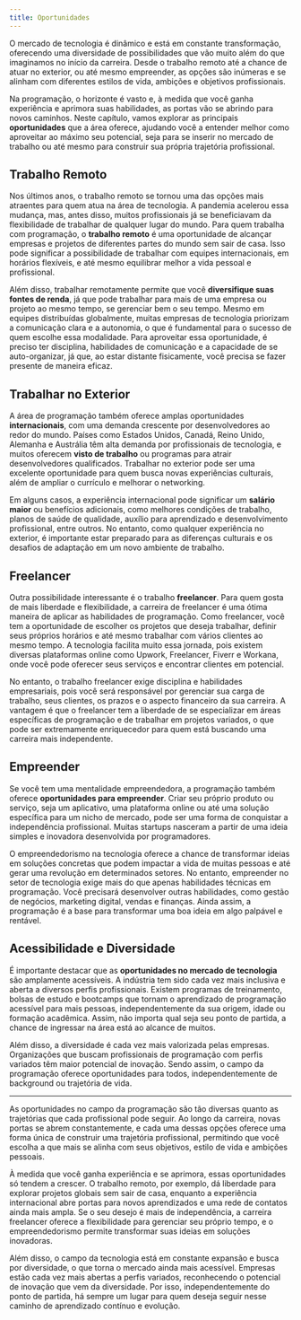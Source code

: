 ```yaml
---
title: Oportunidades
---
```

O mercado de tecnologia é dinâmico e está em constante transformação, oferecendo uma diversidade de possibilidades que vão muito além do que imaginamos no início da carreira. Desde o trabalho remoto até a chance de atuar no exterior, ou até mesmo empreender, as opções são inúmeras e se alinham com diferentes estilos de vida, ambições e objetivos profissionais.

Na programação, o horizonte é vasto e, à medida que você ganha experiência e aprimora suas habilidades, as portas vão se abrindo para novos caminhos. Neste capítulo, vamos explorar as principais **oportunidades** que a área oferece, ajudando você a entender melhor como aproveitar ao máximo seu potencial, seja para se inserir no mercado de trabalho ou até mesmo para construir sua própria trajetória profissional.

## Trabalho Remoto

Nos últimos anos, o trabalho remoto se tornou uma das opções mais atraentes para quem atua na área de tecnologia. A pandemia acelerou essa mudança, mas, antes disso, muitos profissionais já se beneficiavam da flexibilidade de trabalhar de qualquer lugar do mundo. Para quem trabalha com programação, o **trabalho remoto** é uma oportunidade de alcançar empresas e projetos de diferentes partes do mundo sem sair de casa. Isso pode significar a possibilidade de trabalhar com equipes internacionais, em horários flexíveis, e até mesmo equilibrar melhor a vida pessoal e profissional.

Além disso, trabalhar remotamente permite que você **diversifique suas fontes de renda**, já que pode trabalhar para mais de uma empresa ou projeto ao mesmo tempo, se gerenciar bem o seu tempo. Mesmo em equipes distribuídas globalmente, muitas empresas de tecnologia priorizam a comunicação clara e a autonomia, o que é fundamental para o sucesso de quem escolhe essa modalidade. Para aproveitar essa oportunidade, é preciso ter disciplina, habilidades de comunicação e a capacidade de se auto-organizar, já que, ao estar distante fisicamente, você precisa se fazer presente de maneira eficaz.

## Trabalhar no Exterior

A área de programação também oferece amplas oportunidades **internacionais**, com uma demanda crescente por desenvolvedores ao redor do mundo. Países como Estados Unidos, Canadá, Reino Unido, Alemanha e Austrália têm alta demanda por profissionais de tecnologia, e muitos oferecem **visto de trabalho** ou programas para atrair desenvolvedores qualificados. Trabalhar no exterior pode ser uma excelente oportunidade para quem busca novas experiências culturais, além de ampliar o currículo e melhorar o networking.

Em alguns casos, a experiência internacional pode significar um **salário maior** ou benefícios adicionais, como melhores condições de trabalho, planos de saúde de qualidade, auxílio para aprendizado e desenvolvimento profissional, entre outros. No entanto, como qualquer experiência no exterior, é importante estar preparado para as diferenças culturais e os desafios de adaptação em um novo ambiente de trabalho.

## Freelancer

Outra possibilidade interessante é o trabalho **freelancer**. Para quem gosta de mais liberdade e flexibilidade, a carreira de freelancer é uma ótima maneira de aplicar as habilidades de programação. Como freelancer, você tem a oportunidade de escolher os projetos que deseja trabalhar, definir seus próprios horários e até mesmo trabalhar com vários clientes ao mesmo tempo. A tecnologia facilita muito essa jornada, pois existem diversas plataformas online como Upwork, Freelancer, Fiverr e Workana, onde você pode oferecer seus serviços e encontrar clientes em potencial.

No entanto, o trabalho freelancer exige disciplina e habilidades empresariais, pois você será responsável por gerenciar sua carga de trabalho, seus clientes, os prazos e o aspecto financeiro da sua carreira. A vantagem é que o freelancer tem a liberdade de se especializar em áreas específicas de programação e de trabalhar em projetos variados, o que pode ser extremamente enriquecedor para quem está buscando uma carreira mais independente.

## Empreender

Se você tem uma mentalidade empreendedora, a programação também oferece **oportunidades para empreender**. Criar seu próprio produto ou serviço, seja um aplicativo, uma plataforma online ou até uma solução específica para um nicho de mercado, pode ser uma forma de conquistar a independência profissional. Muitas startups nasceram a partir de uma ideia simples e inovadora desenvolvida por programadores.

O empreendedorismo na tecnologia oferece a chance de transformar ideias em soluções concretas que podem impactar a vida de muitas pessoas e até gerar uma revolução em determinados setores. No entanto, empreender no setor de tecnologia exige mais do que apenas habilidades técnicas em programação. Você precisará desenvolver outras habilidades, como gestão de negócios, marketing digital, vendas e finanças. Ainda assim, a programação é a base para transformar uma boa ideia em algo palpável e rentável.

## Acessibilidade e Diversidade

É importante destacar que as **oportunidades no mercado de tecnologia** são amplamente acessíveis. A indústria tem sido cada vez mais inclusiva e aberta a diversos perfis profissionais. Existem programas de treinamento, bolsas de estudo e bootcamps que tornam o aprendizado de programação acessível para mais pessoas, independentemente da sua origem, idade ou formação acadêmica. Assim, não importa qual seja seu ponto de partida, a chance de ingressar na área está ao alcance de muitos.

Além disso, a diversidade é cada vez mais valorizada pelas empresas. Organizações que buscam profissionais de programação com perfis variados têm maior potencial de inovação. Sendo assim, o campo da programação oferece oportunidades para todos, independentemente de background ou trajetória de vida.

---

As oportunidades no campo da programação são tão diversas quanto as trajetórias que cada profissional pode seguir. Ao longo da carreira, novas portas se abrem constantemente, e cada uma dessas opções oferece uma forma única de construir uma trajetória profissional, permitindo que você escolha a que mais se alinha com seus objetivos, estilo de vida e ambições pessoais.

À medida que você ganha experiência e se aprimora, essas oportunidades só tendem a crescer. O trabalho remoto, por exemplo, dá liberdade para explorar projetos globais sem sair de casa, enquanto a experiência internacional abre portas para novos aprendizados e uma rede de contatos ainda mais ampla. Se o seu desejo é mais de independência, a carreira freelancer oferece a flexibilidade para gerenciar seu próprio tempo, e o empreendedorismo permite transformar suas ideias em soluções inovadoras.

Além disso, o campo da tecnologia está em constante expansão e busca por diversidade, o que torna o mercado ainda mais acessível. Empresas estão cada vez mais abertas a perfis variados, reconhecendo o potencial de inovação que vem da diversidade. Por isso, independentemente do ponto de partida, há sempre um lugar para quem deseja seguir nesse caminho de aprendizado contínuo e evolução.